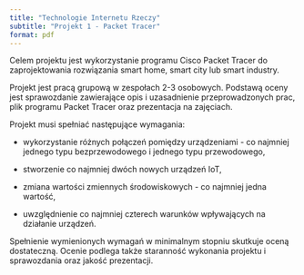 ```yaml
---
title: "Technologie Internetu Rzeczy"
subtitle: "Projekt 1 - Packet Tracer"
format: pdf
---
```


Celem projektu jest wykorzystanie programu Cisco Packet Tracer do zaprojektowania rozwiązania smart home, smart city lub smart industry.

Projekt jest pracą grupową w zespołach 2-3 osobowych. Podstawą oceny jest sprawozdanie zawierające opis i uzasadnienie przeprowadzonych prac, plik programu Packet Tracer oraz prezentacja na zajęciach.

Projekt musi spełniać następujące wymagania:

- wykorzystanie różnych połączeń pomiędzy urządzeniami - co najmniej jednego typu bezprzewodowego i jednego typu przewodowego,

- stworzenie co najmniej dwóch nowych urządzeń IoT,

- zmiana wartości zmiennych środowiskowych - co najmniej jedna wartość,

- uwzględnienie co najmniej czterech warunków wpływających na działanie urządzeń.

Spełnienie wymienionych wymagań w minimalnym stopniu skutkuje oceną dostateczną. Ocenie podlega także staranność wykonania projektu i sprawozdania oraz jakość prezentacji.
